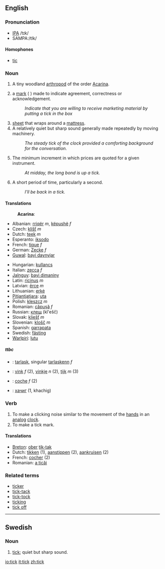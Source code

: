 {{wikipedia}}
==English==

===Pronunciation===
*[[w:IPA|IPA]] /tɪk/
*SAMPA:/tIk/

====Homophones====
*[[tic]]

===Noun===
{{en-noun}}

# {{cattag|fauna}} A tiny woodland [[arthropod]] of the order [[Acarina]].
# {{UK}} a [[mark]] ( <!--what's the Unicode for this symbol?--> ) made to  indicate agreement, correctness or acknowledgement.
#:''Indicate that you are willing to receive marketing material by putting a tick in the box''
# [[sheet]] that wraps around a [[mattress]].
# A relatively quiet but sharp sound generally made repeatedly by moving machinery.
#: ''The steady tick of the clock provided a comforting background for the conversation.''
# {{trading}} The minimum increment in which prices are quoted for a given instrument.
#: ''At midday, the long bond is up a tick.''
# {{colloquial}} A short period of time, particularly a second.
#: ''I'll be back in a tick.''

====Translations====
:'''Acarina''':
{{top}}
*Albanian: [[rriqër]] ''m'', [[këpushë]] ''f''
*Czech: [[klíšť]] ''m''
*Dutch: [[teek]] ''m''
*Esperanto: [[iksodo]]
*French: [[tique]] ''f''
*German: [[Zecke]] ''f''
*[[Guwal]]: [[bayi daynyjar]]
{{mid}}
*Hungarian: [[kullancs]]
*Italian: [[zecca]] ''f''
*[[Jalnguy]]: [[bayi dimaniny]]
*Latin: [[ricinus]] ''m''
*Latvian: [[ērce]] ''m''
*Lithuanian: [[erkė]] {{m}}
*[[Pitjantjatjara]]: [[uta]]
*Polish: [[kleszcz]] ''m''
*Romanian: [[căpuşă]] ''f''
*Russian: [[клещ]] (kl'ešč) {{m}}
*Slovak: [[kliešť]] ''m''
*Slovenian: [[klošč]] ''m''
*Spanish: [[garrapata]] {{f}}
*Swedish: [[fästing]] {{c}}
*[[Warlpiri]]: [[lutu]]
{{bottom}}

=====ttbc=====
{{checktrans}}
*{{ttbc|Breton}}: [[tarlask]], singular [[tarlaskenn]] ''f''
*{{ttbc|Dutch}}: [[vink]] ''f'' (2), [[vinkje]] ''n'' (2), [[tijk]] ''m'' (3)
*{{ttbc|French}}: [[coche]] ''f'' (2)
*{{ttbc|Mongolian}}: [[хачиг]] (1, khachig)

===Verb===
{{en-verb}}

# To make a clicking noise similar to the movement of the [[hand]]s in an [[analog]] [[clock]].
# To make a tick mark.

====Translations====
*[[Breton]]: [[ober]] [[tik-tak]]
*Dutch: [[tikken]] (1), [[aanstippen]] (2), [[aankruisen]] (2)
*French: [[cocher]] (2)
*Romanian: [[a ticăi]]

===Related terms===
*[[ticker]]
*[[tick-tack]]
*[[tick-tock]]
*[[ticking]]
*[[tick off]]

----

==Swedish==

===Noun===
{{sv-noun-irreg-n}}

#[[tick#English|tick]]; quiet but sharp sound.

[[io:tick]]
[[it:tick]]
[[zh:tick]]